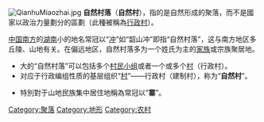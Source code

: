 {{multiple issues|
{{inappropriate tone|time=2014-08-31T09:59:21+00:00}}
{{unreferenced|time=2014-08-31T09:59:21+00:00}}
}}
[[File:QianhuMiaozhai.jpg|thumb]]
'''自然村落'''（'''自然村'''），指的是自然形成的聚落，而不是國家以政治力量劃分的區劃（此種被稱為[[行政村|行政村]]）。

[[中国|中国]][[南方|南方]]的[[湖南|湖南]]小的地名常冠以“[[冲|冲]]”如“韶山冲”即指“自然村落”，这与南方地区多丘陵、山地有关。在偏远地区，自然村落多为一个姓氏为主的[[家族|家族]]或宗族聚居地。
* 大的“自然村落”可以包括多个[[村民小组|村民小组]]或者一个或多个[[村|村]]（行政村）。
*对应于行政编组性质的基层组织“[[村|村]]”——行政村（建制村），称为“'''自然村'''”。
* {{fact|與“自然村落”意義相近的說法還有“[[寨|寨]]”、“山寨”、“村寨”、“寨子”；}}特別對于山地民族集中居住地稱為常冠以“'''寨'''”。

{{聚落}}
{{Geo-term-stub}}

[[Category:聚落|Category:聚落]]
[[Category:地形|Category:地形]]
[[Category:农村|Category:农村]]